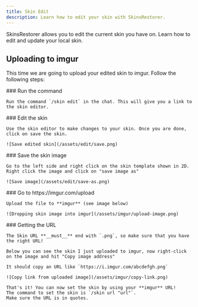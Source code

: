 ```yaml
---
title: Skin Edit
description: Learn how to edit your skin with SkinsRestorer.
---
```



SkinsRestorer allows you to edit the current skin you have on.
Learn how to edit and update your local skin.

## Uploading to imgur

This time we are going to upload your edited skin to imgur. Follow the following steps:

<Steps>
  <Step>
    ### Run the command

    Run the command `/skin edit` in the chat. This will give you a link to the skin editor.

  </Step>

  <Step>
    ### Edit the skin

    Use the skin editor to make changes to your skin. Once you are done, click on save the skin.

    ![Save edited skin](/assets/edit/save.png)

  </Step>

  <Step>
    ### Save the skin image

    Go to the left side and right click on the skin template shown in 2D.
    Right click the image and click on "save image as"

    ![Save image](/assets/edit/save-as.png)

  </Step>

  <Step>
    ### Go to https://imgur.com/upload

    Upload the file to **imgur** (see image below)

    ![Dropping skin image into imgur](/assets/imgur/upload-image.png)

  </Step>

  <Step>
    ### Getting the URL

    The Skin URL **__must__** end with `.png`, so make sure that you have the right URL!

    Below you can see the skin I just uploaded to imgur, now right-click on the image and hit "Copy image address"

    It should copy an URL like `https://i.imgur.com/abcdefgh.png`

    ![Copy link from uploaded image](/assets/imgur/copy-link.png)

    That's it! You can now set the skin by using your **imgur** URL!
    The command to set the skin is `/skin url "url"`.
    Make sure the URL is in quotes.

  </Step>
</Steps>
